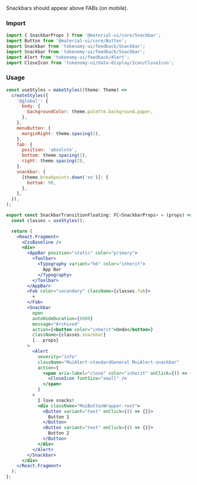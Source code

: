 
<Title>Transition floating snackbars</Title>
<Subtitle>Snackbars should appear above FABs (on mobile).</Subtitle>

### Import

```jsx
import { SnackbarProps } from '@material-ui/core/Snackbar';
import Button from '@material-ui/core/Button';
import Snackbar from 'tokenomy-ui/feedback/Snackbar';
import Snackbar from 'tokenomy-ui/feedback/Snackbar';
import Alert from 'tokenomy-ui/feedback/Alert';
import CloseIcon from 'tokenomy-ui/data-display/Icon/CloseIcon';
```

### Usage

<SnackbarTransitionFloating />

```jsx
const useStyles = makeStyles((theme: Theme) =>
  createStyles({
    '@global': {
      body: {
        backgroundColor: theme.palette.background.paper,
      },
    },
    menuButton: {
      marginRight: theme.spacing(2),
    },
    fab: {
      position: 'absolute',
      bottom: theme.spacing(2),
      right: theme.spacing(2),
    },
    snackbar: {
      [theme.breakpoints.down('xs')]: {
        bottom: 90,
      },
    },
  }),
);

export const SnackbarTransitionFloating: FC<SnackbarProps> = (props) => {
  const classes = useStyles();

  return (
    <React.Fragment>
      <CssBaseline />
      <div>
        <AppBar position="static" color="primary">
          <Toolbar>
            <Typography variant="h6" color="inherit">
              App Bar
            </Typography>
          </Toolbar>
        </AppBar>
        <Fab color="secondary" className={classes.fab}>
          +
        </Fab>
        <Snackbar
          open
          autoHideDuration={6000}
          message="Archived"
          action={<button color="inherit">Undo</button>}
          className={classes.snackbar}
          {...props}
        >
          <Alert
            severity="info"
            className="MuiAlert-standardGeneral MuiAlert-snackbar"
            action={
              <span aria-label="close" color="inherit" onClick={() => {}}>
                <CloseIcon fontSize="small" />
              </span>
            }
          >
            I love snacks!
            <div className="MuiButtonWrapper-root">
              <Button variant="text" onClick={() => {}}>
                Button 1
              </Button>
              <Button variant="text" onClick={() => {}}>
                Button 2
              </Button>
            </div>
          </Alert>
        </Snackbar>
      </div>
    </React.Fragment>
  );
};
```

